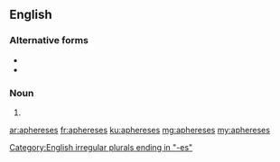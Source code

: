 ==English==

===Alternative forms===
* {{l|en|aphaereses}}
* {{l|en|aphæreses}}

===Noun===
{{head|en|noun plural form}}

# {{plural of|apheresis|lang=en}}

[[Category:English irregular plurals ending in "-es"]]

[[ar:aphereses]]
[[fr:aphereses]]
[[ku:aphereses]]
[[mg:aphereses]]
[[my:aphereses]]